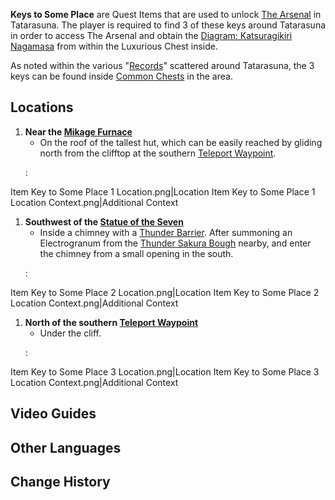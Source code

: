 {{Item Infobox
|id           = 100946
|image        = Item Black Key.png
|type         = Quest Items
|description  = A key found in [[Tatarasuna]]. Where there's a key, there's got to be a lock to match.
|source1      = Scattered around [[Tatarasuna]].
|source2      = 
|source3      = 
}}
'''Keys to Some Place''' are Quest Items that are used to unlock [[The Arsenal]] in Tatarasuna. The player is required to find 3 of these keys around Tatarasuna in order to access The Arsenal and obtain the [[Diagram: Katsuragikiri Nagamasa]] from within the Luxurious Chest inside.

As noted within the various "[[Mikage Furnace#Records|Records]]" scattered around Tatarasuna, the 3 keys can be found inside [[Common Chest]]s in the area.

==Locations==
#'''Near the [[Mikage Furnace]]'''
#*On the roof of the tallest hut, which can be easily reached by gliding north from the clifftop at the southern [[Teleport Waypoint]].
#:<gallery hideaddbutton="true" captionalign="center">
Item Key to Some Place 1 Location.png|Location
Item Key to Some Place 1 Location Context.png|Additional Context
</gallery>
#'''Southwest of the [[Statue of the Seven]]'''
#*Inside a chimney with a [[Thunder Barrier]]. After summoning an Electrogranum from the [[Thunder Sakura Bough]] nearby, and enter the chimney from a small opening in the south.
#:<gallery hideaddbutton="true" captionalign="center">
Item Key to Some Place 2 Location.png|Location
Item Key to Some Place 2 Location Context.png|Additional Context
</gallery>
#'''North of the southern [[Teleport Waypoint]]'''
#*Under the cliff.
#:<gallery hideaddbutton="true" captionalign="center">
Item Key to Some Place 3 Location.png|Location
Item Key to Some Place 3 Location Context.png|Additional Context
</gallery>

==Video Guides==
{{EVT
|video1   = https://youtu.be/IupwFctHsM8
|caption1 = Key to Some Place Locations
}}

==Other Languages==
{{Other Languages
|en      = Key to Some Place
|zhs     = 通往某处的钥匙
|zhs_rm  = Tōngwǎng Mǒuchù de Yàoshí
|zht     = 通往某處的鑰匙
|zht_rm  = Tōngwǎng Mǒuchù de Yàoshí
|zh_tl   = Key that Leads to Somewhere
|ja      = どこかへの鍵
|ja_rm   = Dokoka he no Kagi
|ja_tl   = 
|ko      = 어딘가로 통하는 열쇠
|ko_rm   = 
|ko_tl   = 
|es      = Llave para acceder a algún lugar
|es_tl   = Key to Access Some Place
|fr      = Clé pour quelque part
|fr_tl   = Key to Somewhere
|ru      = Ключ от чего-то
|ru_tl   = 
|th      = กุญแจสู่ที่ไหนสักแห่ง
|th_rm   = 
|th_tl   = 
|vi      = Chìa Khóa Đến Một Nơi Nào Đó
|vi_tl   = 
|de      = Schlüssel zu einem Ort
|de_tl   = Key to a Place
|id      = Kunci ke Suatu Tempat
|id_tl   = Key to Some Place
|pt      = Chave para Algum Lugar
|pt_tl   = 
}}

==Change History==
{{Change History|2.0}}
